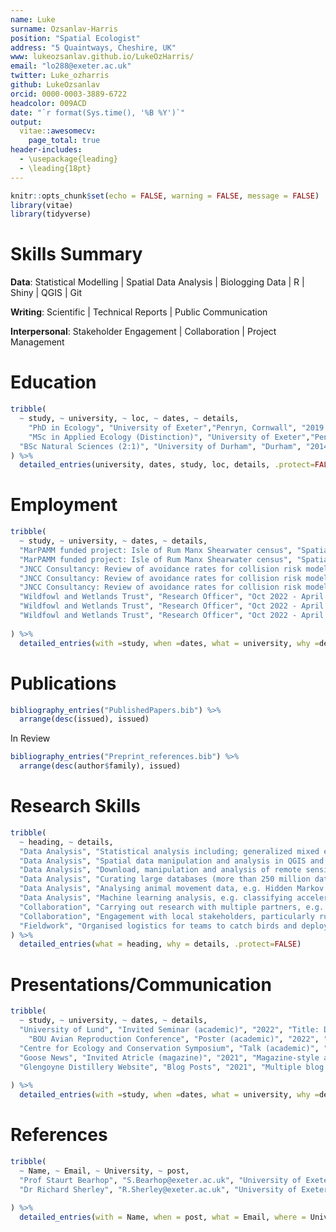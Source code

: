 ```yaml
---
name: Luke
surname: Ozsanlav-Harris
position: "Spatial Ecologist"
address: "5 Quaintways, Cheshire, UK"
www: lukeozsanlav.github.io/LukeOzHarris/
email: "lo288@exeter.ac.uk"
twitter: Luke_ozharris
github: LukeOzsanlav
orcid: 0000-0003-3889-6722
headcolor: 009ACD
date: "`r format(Sys.time(), '%B %Y')`"
output:
  vitae::awesomecv:
    page_total: true
header-includes:
  - \usepackage{leading}
  - \leading{18pt}
---
```




```r
knitr::opts_chunk$set(echo = FALSE, warning = FALSE, message = FALSE)
library(vitae)
library(tidyverse)
```


# Skills Summary

**Data**: Statistical Modelling | Spatial Data Analysis | Biologging Data | R | Shiny | QGIS | Git

**Writing**: Scientific | Technical Reports | Public Communication 

**Interpersonal**: Stakeholder Engagement | Collaboration | Project Management



\faIcon{university} Education
==================================

```r
tribble(
  ~ study, ~ university, ~ loc, ~ dates, ~ details,
    "PhD in Ecology", "University of Exeter","Penryn, Cornwall", "2019 - 2022", "Dissertation: Understanding the decline of a long-distance migratory bird, The Greenland White-fronted Goose.",
    "MSc in Applied Ecology (Distinction)", "University of Exeter","Penryn, Cornwall", "2017 - 2018", "Dissertation: Understating the genetic basis of colour polymorphism in the green peach aphid.",
  "BSc Natural Sciences (2:1)", "University of Durham", "Durham", "2014 - 2017", "Literature Review: The decline of farmland birds in UK.",
) %>%  
  detailed_entries(university, dates, study, loc, details, .protect=FALSE)
```



\faIcon{briefcase} Employment
============================================

```r
tribble(
  ~ study, ~ university, ~ dates, ~ details,
  "MarPAMM funded project: Isle of Rum Manx Shearwater census", "Spatial analyst & Fieldwork", "May - June 2021", "Surveyed the Manx shearwater colony, carrying out habitat and burrow occupancy surveys.",
  "MarPAMM funded project: Isle of Rum Manx Shearwater census", "Spatial analyst & Fieldwork", "May - June 2021", "Led spatial analysis for the final population estimate; manipulated Sentinel imagery and digital elevation models to build a predictive spatially explicit model that calculated burrow nesting bird density over the entire colony.",
  "JNCC Consultancy: Review of avoidance rates for collision risk modelling of seabirds", "Analyst and report lead author", "Jan - Feb 2022", "Link to the report produced within short deadline (6 weeks): https://hub.jncc.gov.uk/assets/de5903fe-81c5-4a37-a5bc-387cf704924d",
  "JNCC Consultancy: Review of avoidance rates for collision risk modelling of seabirds", "Analyst and report lead author", "Jan - Feb 2022", "Recalculation of avoidance rates in R and sensivity analysis to test the effect of various input parameters.",
  "JNCC Consultancy: Review of avoidance rates for collision risk modelling of seabirds", "Analyst and report lead author", "Jan - Feb 2022", "Updated avoidance rates were detailed in a technical report and results were presented to marine scientist and windfarm industry stakeholders.",
  "Wildfowl and Wetlands Trust", "Research Officer", "Oct 2022 - April 2023", "Publish work carried out during my PhD in international scientific journals.",
  "Wildfowl and Wetlands Trust", "Research Officer", "Oct 2022 - April 2023", "Manage and curate waterfowl large tracking data sets, including upload to online repositories.",
  "Wildfowl and Wetlands Trust", "Research Officer", "Oct 2022 - April 2023", "Write guide to help researchers with the processing and visualisation of animal tracking data in R.",
  
) %>%  
  detailed_entries(with =study, when =dates, what = university, why =details)
```



\faIcon*{file} Publications
===========================

```r
bibliography_entries("PublishedPapers.bib") %>%
  arrange(desc(issued), issued)

```



In Review   

```r
bibliography_entries("Preprint_references.bib") %>%
  arrange(desc(author$family), issued)

```



\faIcon{cogs} Research Skills
===========================

```r
tribble(
  ~ heading, ~ details,
  "Data Analysis", "Statistical analysis including; generalized mixed effects models incorporating spatial/temporal autocorrelation, time to event/survival modelling and bayesian generlaized linear modelling with brms",
  "Data Analysis", "Spatial data manipulation and analysis in QGIS and R (using sf & terra package).",
  "Data Analysis", "Download, manipulation and analysis of remote sensing data, e.g. MODIS, Sentinel, ECMFW and NCEP.",
  "Data Analysis", "Curating large databases (more than 250 million data points), including integration with online databases.",
  "Data Analysis", "Analysing animal movement data, e.g. Hidden Markov models, change point analysis, continuous time movement modelling and habitat selection analysis.",
  "Data Analysis", "Machine learning analysis, e.g. classifying accelerometer data using random forests.",
  "Collaboration", "Carrying out research with multiple partners, e.g. WWT, JNCC, BTO, RSPB, SNH, to acheive mutualistic goals",
  "Collaboration", "Engagement with local stakeholders, particularly rural farmers on Islay, Scotland while researching contentious goose management cull",
  "Fieldwork", "Organised logistics for teams to catch birds and deploy biologging devices at various UK sites, interacting with various local stakeholders and organisations (e.g. NatureScot, WWT and local councils) "
) %>%  
  detailed_entries(what = heading, why = details, .protect=FALSE)
```



\faIcon{comments} Presentations/Communication
===========================

```r
tribble(
  ~ study, ~ university, ~ dates, ~ details,
  "University of Lund", "Invited Seminar (academic)", "2022", "Title: Differing drivers of decline within a metapopulation has implications for future conservation",
    "BOU Avian Reproduction Conference", "Poster (academic)", "2022", "Title: Differing demographic drivers of low reproductive success within a high artic migrant meta-population",
  "Centre for Ecology and Conservation Symposium", "Talk (academic)", "2021", "Title: Remotely understanding population decline in a high-arctic nesting goose", 
  "Goose News", "Invited Atricle (magazine)", "2021", "Magazine-style article on the research carried out during my PhD research to a broader non-academic audience",
  "Glengoyne Distillery Website", "Blog Posts", "2021", "Multiple blog posts for a funding partner website, conveying the findings of my research to their customers.",
  
) %>%  
  detailed_entries(with =study, when =dates, what = university, why =details, .protect=FALSE)
```



\faIcon{pen-fancy} References
===========================

```r
tribble(
  ~ Name, ~ Email, ~ University, ~ post,
  "Prof Staurt Bearhop", "S.Bearhop@exeter.ac.uk", "University of Exeter", "Professor in Animal Ecology",
  "Dr Richard Sherley", "R.Sherley@exeter.ac.uk", "University of Exeter", "Senior Lecturer in Marine Vertebrate Ecology",
  
) %>%  
  detailed_entries(with = Name, when = post, what = Email, where = University, .protect=FALSE)
```



